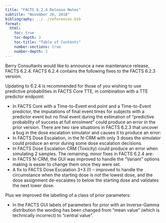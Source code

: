 ```yaml
---
title: "FACTS 6.2.4 Release Notes"
subtitle: "November 26, 2018"
bibliography: ../../references.bib
format: 
  html:
    toc: true
    toc-depth: 3
    toc-title: "Table of Contents"
    number-sections: true
    number-depth: 3
---
```


Berry Consultants would like to announce a new maintenance release, FACTS 6.2.4. FACTS 6.2.4 contains the following fixes to the FACTS 6.2.3 version:

Updating to 6.2.4 is recommended for those of you wishing to use predictive probabilities in FACTS Core TTE, in combination with a TTE predictor endpoint:

-	In FACTS Core with a Time-to-Event end point and a Time-to-Event predictor, the imputations of final event times for subjects with a predictor event but no final event during the estimation of “predictive probability of success at full enrolment” could produce an error in the prior version.
There are two rare situations in FACTS 6.2.3 that uncover a bug in the dose escalation simulator and causes it to produce an error:
-	In FACTS Dose Escalation, in the N-CRM with only 3 doses the simulator could produce an error during some dose escalation decisions.
-	In FACTS Dose Escalation CRM (Toxicity) could produce an error when simulating 2 samples.
The remaining, minor fixes in FACTS 6.2.4 are:
-	In FACTS N-CRM, the GUI was improved to handle the “Variant” options making is easier to change them once they were set.
-	A fix to FACTS Dose Escalation 3+3 (!) – improved to handle the circumstance when the starting dose is not the lowest dose, and the dose assignment de-escalates to below the starting dose and validates the next lower dose.

Plus we improved the labelling of a class of prior parameters:

-	In the FACTS GUI labels of parameters for prior with an Inverse-Gamma distribution the wording has been changed from “mean value” (which is technically incorrect) to “central value”.
